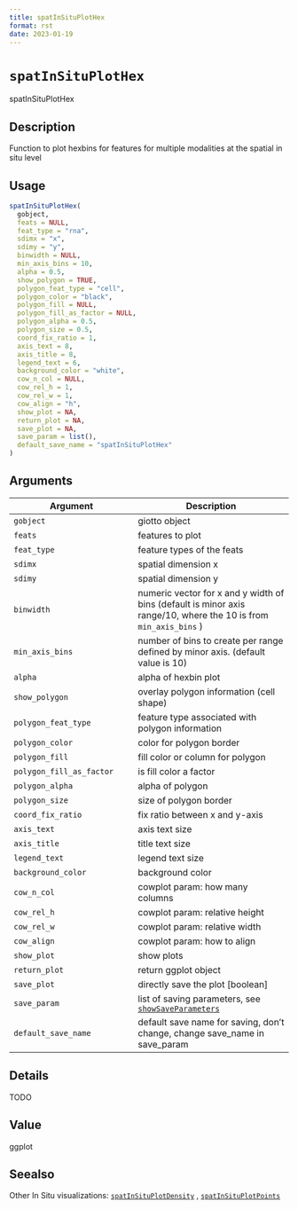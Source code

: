 ```yaml
--- 
title: spatInSituPlotHex 
format: rst 
date: 2023-01-19 
--- 
```

# `spatInSituPlotHex`

spatInSituPlotHex


## Description

Function to plot hexbins for features for multiple modalities at the spatial in situ level


## Usage

```r
spatInSituPlotHex(
  gobject,
  feats = NULL,
  feat_type = "rna",
  sdimx = "x",
  sdimy = "y",
  binwidth = NULL,
  min_axis_bins = 10,
  alpha = 0.5,
  show_polygon = TRUE,
  polygon_feat_type = "cell",
  polygon_color = "black",
  polygon_fill = NULL,
  polygon_fill_as_factor = NULL,
  polygon_alpha = 0.5,
  polygon_size = 0.5,
  coord_fix_ratio = 1,
  axis_text = 8,
  axis_title = 8,
  legend_text = 6,
  background_color = "white",
  cow_n_col = NULL,
  cow_rel_h = 1,
  cow_rel_w = 1,
  cow_align = "h",
  show_plot = NA,
  return_plot = NA,
  save_plot = NA,
  save_param = list(),
  default_save_name = "spatInSituPlotHex"
)
```


## Arguments

Argument      |Description
------------- |----------------
`gobject`     |     giotto object
`feats`     |     features to plot
`feat_type`     |     feature types of the feats
`sdimx`     |     spatial dimension x
`sdimy`     |     spatial dimension y
`binwidth`     |     numeric vector for x and y width of bins (default is minor axis range/10, where the 10 is from `min_axis_bins` )
`min_axis_bins`     |     number of bins to create per range defined by minor axis. (default value is 10)
`alpha`     |     alpha of hexbin plot
`show_polygon`     |     overlay polygon information (cell shape)
`polygon_feat_type`     |     feature type associated with polygon information
`polygon_color`     |     color for polygon border
`polygon_fill`     |     fill color or column for polygon
`polygon_fill_as_factor`     |     is fill color a factor
`polygon_alpha`     |     alpha of polygon
`polygon_size`     |     size of polygon border
`coord_fix_ratio`     |     fix ratio between x and y-axis
`axis_text`     |     axis text size
`axis_title`     |     title text size
`legend_text`     |     legend text size
`background_color`     |     background color
`cow_n_col`     |     cowplot param: how many columns
`cow_rel_h`     |     cowplot param: relative height
`cow_rel_w`     |     cowplot param: relative width
`cow_align`     |     cowplot param: how to align
`show_plot`     |     show plots
`return_plot`     |     return ggplot object
`save_plot`     |     directly save the plot [boolean]
`save_param`     |     list of saving parameters, see [`showSaveParameters`](#showsaveparameters)
`default_save_name`     |     default save name for saving, don't change, change save_name in save_param


## Details

TODO


## Value

ggplot


## Seealso

Other In Situ visualizations:
 [`spatInSituPlotDensity`](#spatinsituplotdensity) ,
 [`spatInSituPlotPoints`](#spatinsituplotpoints)


